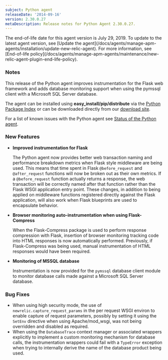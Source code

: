 ```yaml
---
subject: Python agent
releaseDate: '2014-09-16'
version: 2.30.0.27
metaDescription: Release notes for Python Agent 2.30.0.27.
---
```


<Callout variant="important">
  The end-of-life date for this agent version is July 29, 2019. To update to the latest agent version, see [Update the agent](/docs/agents/manage-apm-agents/installation/update-new-relic-agent). For more information, see [End-of-life policy](/docs/agents/manage-apm-agents/maintenance/new-relic-agent-plugin-end-life-policy).
</Callout>

### Notes

This release of the Python agent improves instrumentation for the Flask web framework and adds database monitoring support when using the pymssql client with a Microsoft SQL Server database.

The agent can be installed using **easy_install/pip/distribute** via the [Python Package Index](https://pypi.python.org/pypi/newrelic) or can be downloaded directly from our [download site](http://download.newrelic.com/python_agent/release/).

For a list of known issues with the Python agent see [Status of the Python agent](/docs/python/status-of-python-agent).

### New Features

* **Improved instrumentation for Flask**

  The Python agent now provides better web transaction naming and performance breakdown metrics when Flask style middleware are being used. This means that time spent in Flask `@before_request` and `@after_request` functions will now be broken out as their own metrics. If a `@before_request` function actually returns a response, the web transaction will be correctly named after that function rather than the Flask WSGI application entry point. These changes, in addition to being applied on middleware functions registered directly against the Flask application, will also work when Flask blueprints are used to encapsulate behavior.
* **Browser monitoring auto-instrumentation when using Flask-Compress**

  When the Flask-Compress package is used to perform response compression with Flask, insertion of browser monitoring tracking code into HTML responses is now automatically performed. Previously, if Flask-Compress was being used, manual instrumentation of HTML responses would have been required.
* **Monitoring of MSSQL database**

  Instrumentation is now provided for the `pymssql` database client module to monitor database calls made against a Microsoft SQL Server database.

### Bug Fixes

* When using high security mode, the use of `newrelic.capture_request_params` in the per request WSGI environ to enable capture of request parameters, possibly by setting it using the `SetEnv` directive when using Apache/mod_wsgi, was not being overridden and disabled as required.
* When using the `DatabaseTrace` context manager or associated wrappers explicitly to implement a custom monitoring mechanism for database calls, the instrumentation wrappers could fail with a `TypeError` exception when trying to internally derive the name of the database product being used.

